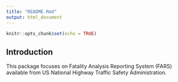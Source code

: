 ```yaml
---
title: "README.Rmd"
output: html_document
---
```


```r
knitr::opts_chunk$set(echo = TRUE)
```

## Introduction
This package focuses on  Fatality Analysis Reporting System (FARS) available from US National Highway Traffic Safety Administration. 

```r

```

